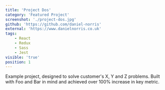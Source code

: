 ```yaml
---
title: 'Project Dos'
category: 'Featured Project'
screenshot: './project-dos.jpg'
github: 'https://github.com/daniel-norris'
external: 'https://www.danielnorris.co.uk'
tags:
    - React
    - Redux
    - Sass
    - Jest
visible: 'true'
position: 1
---
```


Example project, designed to solve customer's X, Y and Z problems. Built with Foo and Bar in mind and achieved over 100% increase in key metric.
